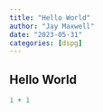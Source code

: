 ```yaml
---
title: "Hello World"
author: "Jay Maxwell"
date: "2023-05-31"
categories: [dspg]
---
```


## Hello World

```r

1 + 1 

```
